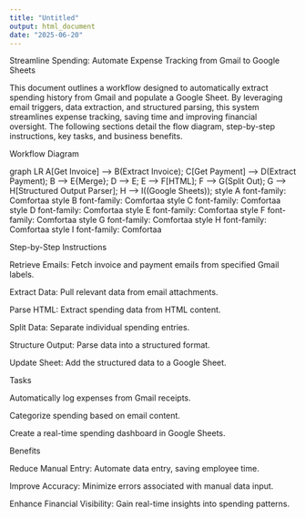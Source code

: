 ```yaml
---
title: "Untitled"
output: html_document
date: "2025-06-20"
---
```


Streamline Spending: Automate Expense Tracking from Gmail to Google Sheets



This document outlines a workflow designed to automatically extract spending history from Gmail and populate a Google Sheet. By leveraging email triggers, data extraction, and structured parsing, this system streamlines expense tracking, saving time and improving financial oversight. The following sections detail the flow diagram, step-by-step instructions, key tasks, and business benefits.



Workflow Diagram



graph LR
    A[Get Invoice] --> B(Extract Invoice);
    C[Get Payment] --> D(Extract Payment);
    B --> E{Merge};
    D --> E;
    E --> F[HTML];
    F --> G(Split Out);
    G --> H[Structured Output Parser];
    H --> I((Google Sheets));
    style A font-family: Comfortaa
    style B font-family: Comfortaa
    style C font-family: Comfortaa
    style D font-family: Comfortaa
    style E font-family: Comfortaa
    style F font-family: Comfortaa
    style G font-family: Comfortaa
    style H font-family: Comfortaa
    style I font-family: Comfortaa








Step-by-Step Instructions







Retrieve Emails: Fetch invoice and payment emails from specified Gmail labels.



Extract Data: Pull relevant data from email attachments.



Parse HTML: Extract spending data from HTML content.



Split Data: Separate individual spending entries.



Structure Output: Parse data into a structured format.



Update Sheet: Add the structured data to a Google Sheet.











































































Tasks







Automatically log expenses from Gmail receipts.



Categorize spending based on email content.



Create a real-time spending dashboard in Google Sheets.



Benefits







Reduce Manual Entry: Automate data entry, saving employee time.



Improve Accuracy: Minimize errors associated with manual data input.



Enhance Financial Visibility: Gain real-time insights into spending patterns.